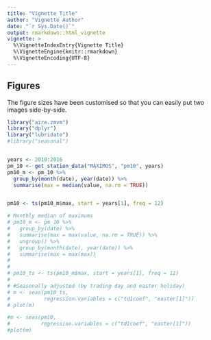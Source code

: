 ```yaml
---
title: "Vignette Title"
author: "Vignette Author"
date: "`r Sys.Date()`"
output: rmarkdown::html_vignette
vignette: >
  %\VignetteIndexEntry{Vignette Title}
  %\VignetteEngine{knitr::rmarkdown}
  %\VignetteEncoding{UTF-8}
---
```


## Figures

The figure sizes have been customised so that you can easily put two images side-by-side. 

```r
library("aire.zmvm")
library("dplyr")
library("lubridate")
#library("seasonal")


years <- 2010:2016
pm_10 <- get_station_data("MAXIMOS", "pm10", years) 
pm10_m <- pm_10 %>%
  group_by(month(date), year(date)) %>%
  summarise(max = median(value, na.rm = TRUE))


pm10 <- ts(pm10_m$max, start = years[1], freq = 12)

# Monthly median of maximums
# pm10_m <- pm_10 %>%
#   group_by(date) %>%
#   summarise(max = max(value, na.rm = TRUE)) %>%
#   ungroup() %>%
#   group_by(month(date), year(date)) %>%
#   summarise(max = max(max))
# 
# 
# pm10_ts <- ts(pm10_m$max, start = years[1], freq = 12)
# 
# #Seasonally adjusted (by trading day and easter holiday)
# m <- seas(pm10_ts,
#           regression.variables = c("td1coef", "easter[1]"))
# plot(m)

#m <- seas(pm10,
#          regression.variables = c("td1coef", "easter[1]"))
#plot(m)
```

